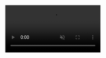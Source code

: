 <div className="video-background-wrapper">
  <video
    autoPlay
    muted
    loop
    playsInline
    className="video-background"
  >
    <source src="/videos/swpvideo.mp4" type="video/mp4" />
    Your browser does not support the video tag.
  </video>
</div>
